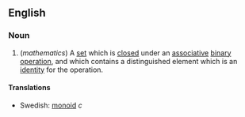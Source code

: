 ==English==

===Noun===

# (''mathematics'') A [[set]] which is [[closed]] under an [[associative]] [[binary operation]], and which contains a distinguished element which is an [[identity]] for the operation.

====Translations====
*Swedish: [[monoid]] ''c''